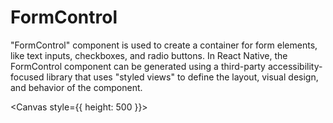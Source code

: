 
<Meta title="components/FormControl" />

# FormControl

"FormControl" component is used to create a container for form elements, like text inputs, checkboxes, and radio buttons. In React Native, the FormControl component can be generated using a third-party accessibility-focused library that uses "styled views" to define the layout, visual design, and behavior of the component.

<Canvas style={{ height: 500 }}>
  <Story id="stories-forms-formcontrol--form-control" />
</Canvas>
